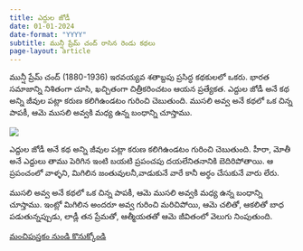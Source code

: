 ```yaml
---
title: ఎద్దుల జోడీ
date: 01-01-2024
date-format: "YYYY"
subtitle: మున్షీ ప్రేమ్ చంద్ రాసిన రెండు కథలు
page-layout: article
---
```

మున్షీ ప్రేమ్ చంద్ (1880-1936) ఇరవయ్యవ శతాబ్దపు ప్రసిద్ధ కథకులలో ఒకరు. భారత సమాజాన్ని నిశితంగా చూసి, ఖచ్చితంగా చిత్రీకరించటం ఆయన ప్రత్యేకత. ఎద్దుల జోడీ అనే కథ అన్ని జీవుల పట్లా కరుణ కలిగిఉండటం గురించి చెబుతుంది. ముసలి అవ్వ అనే కథలో ఒక చిన్న పాపకీ, ఆమె ముసలి అవ్వకి మధ్య ఉన్న బంధాన్ని చూస్తాము.

::: {.column-margin}

![](eddula-jodi.jpg)

:::

ఎద్దుల జోడీ అనే కథ అన్ని జీవుల పట్లా కరుణ కలిగిఉండటం గురించి చెబుతుంది. హీరా, మోతీ అనే ఎద్దులు తాము 
పెరిగిన ఇంటి బయటి ప్రపంచపు దయలేనితనానికి బెదిరిపోతాయి. ఆ ప్రపంచంలో వాళ్ళని, మిగిలిన జంతువులనీ,వాడుకునే వారే కానీ అర్థం చేసుకునే వారు లేరు. 

ముసలి అవ్వ అనే కథలో ఒక చిన్న పాపకీ, ఆమె ముసలి అవ్వకి మధ్య ఉన్న బంధాన్ని చూస్తాము. ఇంట్లో మిగిలిన అందరూ అవ్వ గురించి మరిచిపోయి, ఆమె చలితో, ఆకలితో బాధ పడుతున్నప్పుడు, లాడ్లీ తన ప్రేమతో, ఆత్మీయతతో
ఆమె జీవితంలో వెలుగు నింపుతుంది.  


[మంచిపుస్తకం నుండి కొనుక్కోండి](https://manchipustakam.in/product/eddula-jodi){.btn .btn-primary .btn-lg}
